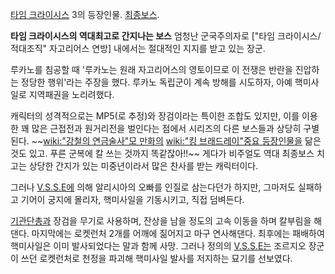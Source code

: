[[타임 크라이시스]] 3의 등장인물. [[최종보스]].

'''타임 크라이시스의 역대최고로 간지나는 보스'''
엄청난 군국주의자로 ["타임 크라이시스/적대조직" 자고리어스 연방] 내에서는 절대적인 지지를 받고 있는 장군.

루카노를 침공할 때 '루카노는 원래 자고리어스의 영토이므로 이 전쟁은 반란을 진압하는 정당한 행위'라는 주장을 했다. 루카노 독립군이 계속 방해를 시도하자, 아예 핵미사일로 지역패권을 노리려했다. 

캐릭터의 성격적으로는 MP5(로 추정)와 장검이라는 특이한 조합도 있지만, 이를 이용한 꽤 많은 근접전과 원거리전을 벌인다는 점에서 시리즈의 다른 보스들과 상당히 구별된다. ~~[[wiki:"강철의 연금술사"모 만화]]의 [[wiki:"킹 브래드레이"중요 등장인물]]을 닮은 것도 있고. 푸른 군복에 칼 쓰는 것까지 똑같잖아!!~~ 게다가 비주얼도 역대 최종보스 치고는 상당한 간지가 있는 미중년이라서 많은 찬사를 받는 캐릭터이다.

그러나 [[V.S.S.E]]에 의해 알리시아의 오빠를 인질로 삼는다던가 하지만, 그마저도 실패하고 기어이 궁지에 몰리자, 핵미사일을 기동시키고, 직접 덤벼든다. 

{{{#!html
<iframe width="420" height="315" src="http://www.youtube.com/embed/rDW_0r2n0Xw" frameborder="0" allowfullscreen></iframe>
}}}

[[기관단총]]과 장검을 무기로 사용하며, 잔상을 남을 정도의 고속 이동을 하며 칼부림을 해댄다. 마지막에는 로켓런처 2개를 어깨에 짊어지고 마구 연사해댄다. 최후에는 패배하여 핵미사일은 이미 발사되었다는 말과 함께 사망. 그러나 정의의 [[V.S.S.E]]는 조르지오 장군이 쓰던 로켓런처로 천정을 파괴해 핵미사일 발사를 저지하는 묘기를 선보였다.

